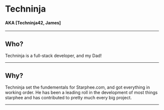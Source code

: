 <Banner>

# Techninja
#### AKA [Techninja42, James]

---

## Who?
Techninja is a full-stack developer, and my Dad!

---

## Why?
Techninja set the fundementals for Starphee.com, and got everything in working order. He has been a leading roll in the development of most things starphee and has contributed to pretty much every big project.

---

</Banner>